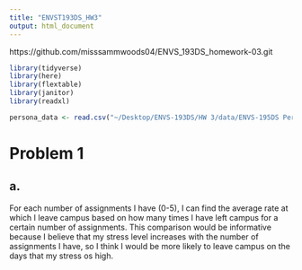 ```yaml
---
title: "ENVST193DS_HW3"
output: html_document
---
```


https://github.com/misssammwoods04/ENVS_193DS_homework-03.git

```r

library(tidyverse)
library(here)
library(flextable)
library(janitor)
library(readxl)

```

```r
persona_data <- read.csv("~/Desktop/ENVS-193DS/HW 3/data/ENVS-195DS Personal Data - Sheet1.csv")
```

# Problem 1

## a.         

For each number of assignments I have (0-5), I can find the average rate at which I leave campus based on how many times I have left campus for a certain number of assignments. This comparison would be informative because I believe that my stress level increases with the number of assignments I have, so I think I would be more likely to leave campus on the days that my stress os high. 



